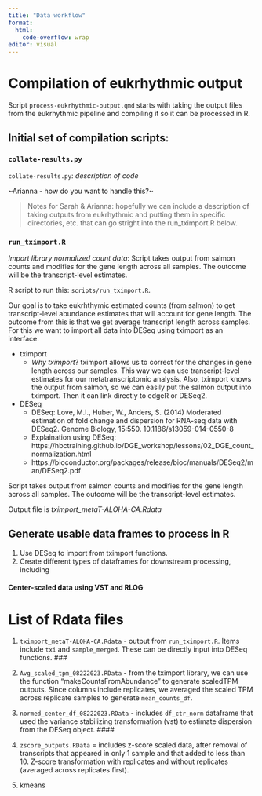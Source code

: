```yaml
---
title: "Data workflow"
format:
  html:
    code-overflow: wrap
editor: visual
---
```


# Compilation of eukrhythmic output

Script ```process-eukrhythmic-output.qmd``` starts with taking the output files from the eukrhythmic pipeline and compiling it so it can be processed in R.


## Initial set of compilation scripts:

### `collate-results.py`

`collate-results.py`: *description of code*

\~Arianna - how do you want to handle this?\~

> Notes for Sarah & Arianna: hopefully we can include a description of taking outputs from eukrhythmic and putting them in specific directories, etc. that can go stright into the run_tximport.R below.

### `run_tximport.R`

*Import library normalized count data*: Script takes output from salmon counts and modifies for the gene length across all samples. The outcome will be the transcript-level estimates.

R script to run this: `scripts/run_tximport.R`.

Our goal is to take eukrhthymic estimated counts (from salmon) to get transcript-level abundance estimates that will account for gene length. The outcome from this is that we get average transcript length across samples. For this we want to import all data into DESeq using tximport as an interface.

-   tximport
    -   *Why tximport*? tximport allows us to correct for the changes in gene length across our samples. This way we can use transcript-level estimates for our metatranscriptomic analysis. Also, tximport knows the output from salmon, so we can easily put the salmon output into tximport. Then it can link directly to edgeR or DESeq2.
-   DESeq
    -   DESeq: Love, M.I., Huber, W., Anders, S. (2014) Moderated estimation of fold change and dispersion for RNA-seq data with DESeq2. Genome Biology, 15:550. 10.1186/s13059-014-0550-8
    -   Explaination using DESeq: https://hbctraining.github.io/DGE_workshop/lessons/02_DGE_count_normalization.html
    -   https://bioconductor.org/packages/release/bioc/manuals/DESeq2/man/DESeq2.pdf

Script takes output from salmon counts and modifies for the gene length across all samples. The outcome will be the transcript-level estimates.

Output file is *tximport_metaT-ALOHA-CA.Rdata*

## Generate usable data frames to process in R

1. Use DESeq to import from tximport functions.
2. Create different types of dataframes for downstream processing, including 

#### Center-scaled data using VST and RLOG

# List of Rdata files

1.  `tximport_metaT-ALOHA-CA.Rdata` - output from `run_tximport.R`. Items include `txi` and `sample_merged`. These can be directly input into DESeq functions.
###
2.  `Avg_scaled_tpm_08222023.RData` - from the tximport library, we can use the function "makeCountsFromAbundance" to generate scaledTPM outputs. Since columns include replicates, we averaged the scaled TPM across replicate samples to generate `mean_counts_df`.

3.  `normed_center_df_08222023.RData` - includes `df_ctr_norm` dataframe that used the variance stabilizing transformation (vst) to estimate dispersion from the DESeq object.
####

4.  `zscore_outputs.RData` = includes z-score scaled data, after removal of transcripts that appeared in only 1 sample and that added to less than 10. Z-score transformation with replicates and without replicates (averaged across replicates first).

5.  kmeans
